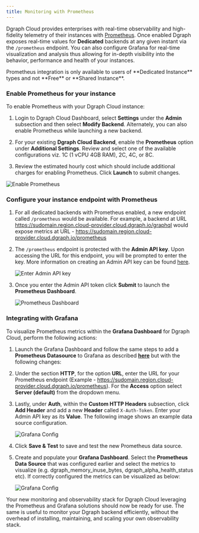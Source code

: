 ```yaml
---
title: Monitoring with Prometheus
---
```


Dgraph Cloud provides enterprises with real-time observability and high-fidelity
telemetry of their instances with [Prometheus](https://prometheus.io/). Once
enabled Dgraph exposes real-time values for **Dedicated** backends at any given
instant via the `/prometheus` endpoint. You can also configure Grafana for
real-time visualization and analysis thus allowing for in-depth visibility into
the behavior, performance and health of your instances.

<Note>
  Prometheus integration is only available to users of **Dedicated Instance**
  types and not **Free** or **Shared Instance**.
</Note>

### Enable Prometheus for your instance

To enable Prometheus with your Dgraph Cloud instance:

1. Login to Dgraph Cloud Dashboard, select **Settings** under the **Admin**
   subsection and then select **Modify Backend**. Alternately, you can also
   enable Prometheus while launching a new backend.

2. For your existing **Dgraph Cloud Backend**, enable the **Prometheus** option
   under **Additional Settings**. Review and select one of the available
   configurations viz. 1C (1 vCPU 4GB RAM), 2C, 4C, or 8C.

3. Review the estimated hourly cost which should include additional charges for
   enabling Prometheus. Click **Launch** to submit changes.

![Enable Prometheus](/images/monitoring/enable_prometheus.png)

### Configure your instance endpoint with Prometheus

1. For all dedicated backends with Prometheus enabled, a new endpoint called
   `/prometheus` would be available. For example, a backend at URL
   https://sudomain.region.cloud-provider.cloud.dgraph.io/graphql would expose
   metrics at URL -
   https://sudomain.region.cloud-provider.cloud.dgraph.io/prometheus

2. The `/prometheus` endpoint is protected with the **Admin API key**. Upon
   accessing the URL for this endpoint, you will be prompted to enter the key.
   More information on creating an Admin API key can be found
   [here](https://dgraph.io/docs/cloud/admin/authentication/).

   ![Enter Admin API key](/images/monitoring/api_token.png)

3. Once you enter the Admin API token click **Submit** to launch the
   **Prometheus Dashboard**.

   ![Prometheus Dashboard](/images/monitoring/prometheus_dashboard.png)

### Integrating with Grafana

To visualize Prometheus metrics within the **Grafana Dashboard** for Dgraph
Cloud, perform the following actions:

1. Launch the Grafana Dashboard and follow the same steps to add a **Prometheus
   Datasource** to Grafana as described
   **[here](https://prometheus.io/docs/visualization/grafana/#creating-a-prometheus-data-source)**
   but with the following changes:

2. Under the section **HTTP**, for the option **URL**, enter the URL for your
   Prometheus endpoint (Example -
   https://sudomain.region.cloud-provider.cloud.dgraph.io/prometheus). For the
   **Access** option select **Server (default)** from the dropdown menu.

3. Lastly, under **Auth**, within the **Custom HTTP Headers** subsection, click
   **Add Header** and add a new **Header** called `X-Auth-Token`. Enter your
   Admin API key as its **Value**. The following image shows an example data
   source configuration.

   ![Grafana Config](/images/monitoring/grafana_config.png)

4. Click **Save & Test** to save and test the new Prometheus data source.

5. Create and populate your **Grafana Dashboard**. Select the **Prometheus Data
   Source** that was configured earlier and select the metrics to visualize
   (e.g. dgraph_memory_inuse_bytes, dgraph_alpha_health_status etc). If
   correctly configured the metrics can be visualized as below:

   ![Grafana Config](/images/monitoring/grafana_dashboard.png)

Your new monitoring and observability stack for Dgraph Cloud leveraging the
Prometheus and Grafana solutions should now be ready for use. The same is useful
to monitor your Dgraph backend efficiently, without the overhead of installing,
maintaining, and scaling your own observability stack.
